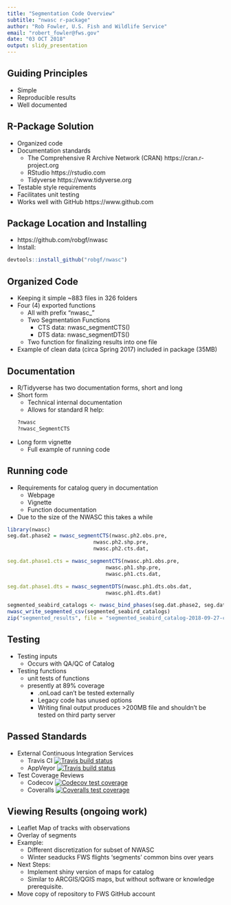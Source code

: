```yaml
---
title: "Segmentation Code Overview"
subtitle: "nwasc r-package"
author: "Rob Fowler, U.S. Fish and Wildlife Service"
email: "robert_fowler@fws.gov"
date: "03 OCT 2018"
output: slidy_presentation
---
```



## Guiding Principles

- Simple
- Reproducible results
- Well documented

## R-Package Solution

* Organized code 
* Documentation standards
    + The Comprehensive R Archive Network (CRAN) https://cran.r-project.org
    + RStudio  https://rstudio.com
    + Tidyverse https://www.tidyverse.org
* Testable style requirements
* Facilitates unit testing
* Works well with GitHub https://www.github.com

## Package Location and Installing

* https://github.com/robgf/nwasc
* Install:

```r
devtools::install_github("robgf/nwasc")
```

## Organized Code

* Keeping it simple ~883 files in 326 folders 
* Four (4) exported functions
    + All with prefix "nwasc_"
    + Two Segmentation Functions
        - CTS data: nwasc_segmentCTS()
        - DTS data: nwasc_segmentDTS()
    + Two function for finalizing results into one file
* Example of clean data (circa Spring 2017) included in package (35MB)

## Documentation

* R/Tidyverse has two documentation forms, short and long
* Short form
    + Technical internal documentation
    + Allows for standard R help:
```r
?nwasc
?nwasc_SegmentCTS
```
* Long form vignette
    + Full example of running code


## Running code

* Requirements for catalog query in documentation
    + Webpage
    + Vignette
    + Function documentation

* Due to the size of the NWASC this takes a while
    
```r
library(nwasc)
seg.dat.phase2 = nwasc_segmentCTS(nwasc.ph2.obs.pre,
                            nwasc.ph2.shp.pre,
                            nwasc.ph2.cts.dat,

seg.dat.phase1.cts = nwasc_segmentCTS(nwasc.ph1.obs.pre,
                                nwasc.ph1.shp.pre,
                                nwasc.ph1.cts.dat,

seg.dat.phase1.dts = nwasc_segmentDTS(nwasc.ph1.dts.obs.dat,
                                nwasc.ph1.dts.dat)

segmented_seabird_catalogs <- nwasc_bind_phases(seg.dat.phase2, seg.dat.phase1.cts, seg.dat.phase1.dts)
nwasc_write_segmented_csv(segmented_seabird_catalogs)
zip("segmented_results", file = "segmented_seabird_catalog-2018-09-27-combined_transects_3 .csv")

```

## Testing

* Testing inputs
    + Occurs with QA/QC of Catalog
* Testing functions
    + unit tests of functions
    + presently at 89% coverage
        - .onLoad can't be tested externally
        - Legacy code has unused options
        - Writing final output produces >200MB file and
          shouldn't be tested on third party server



## Passed Standards

* External Continuous Integration Services
    + Travis CI [![Travis build status](https://travis-ci.org/robgf/nwasc.svg?branch=master)](https://travis-ci.org/robgf/nwasc)
    + AppVeyor [![Travis build status](https://travis-ci.org/robgf/nwasc.svg?branch=master)](https://travis-ci.org/robgf/nwasc)
    
* Test Coverage Reviews
    + Codecov [![Codecov test coverage](https://codecov.io/gh/robgf/nwasc/branch/master/graph/badge.svg)](https://codecov.io/gh/robgf/nwasc?branch=master)
    + Coveralls [![Coveralls test coverage](https://coveralls.io/repos/github/robgf/nwasc/badge.svg)](https://coveralls.io/r/robgf/nwasc?branch=master)

## Viewing Results (ongoing work)

* Leaflet Map of tracks with observations
* Overlay of segments
* Example: 
    + Different discretization for subset of NWASC
    + Winter seaducks FWS flights 'segments' common bins over years
* Next Steps:
    + Implement shiny version of maps for catalog
    + Similar to ARCGIS/QGIS maps, but without software or knowledge prerequisite.

* Move copy of repository to FWS GitHub account
    
    
